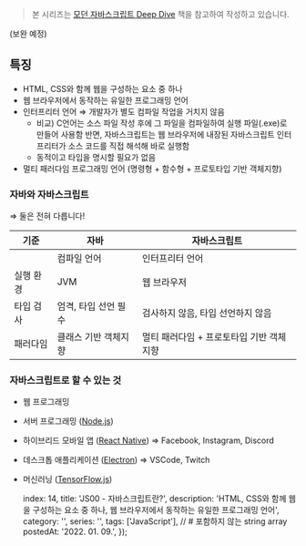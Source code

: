 
> 본 시리즈는 [모던 자바스크립트 Deep Dive](https://shopping.interpark.com/product/productInfo.do?prdNo=8860873922&gclid=Cj0KCQiA8vSOBhCkARIsAGdp6RTfL-5qEwmr40NR6B9YBGQ6guONHQBhK5HrT98QWi8ywi6hXhUqVo4aAssyEALw_wcB) 책을 참고하여 작성하고 있습니다.

(보완 예정)
## **특징**

- HTML, CSS와 함께 웹을 구성하는 요소 중 하나
- 웹 브라우저에서 동작하는 유일한 프로그래밍 언어
- 인터프리터 언어 ⇒ 개발자가 별도 컴파일 작업을 거치지 않음
  - 비교) C언어는 소스 파일 작성 후에 그 파일을 컴파일하여 실행 파일(.exe)로 만들어 사용함
반면, 자바스크립트는 웹 브라우저에 내장된 자바스크립트 인터프리터가 소스 코드를 직접 해석해 바로 실행함
  - 동적이고 타입을 명시할 필요가 없음
- 멀티 패러다임 프로그래밍 언어 (명령형 + 함수형 + 프로토타입 기반 객체지향)

### 자바와 자바스크립트

⇒ 둘은 전혀 다릅니다!

| 기준 | 자바 | 자바스크립트 |
| --- | --- | --- |
|  | 컴파일 언어 | 인터프리터 언어 |
| 실행 환경 | JVM | 웹 브라우저 |
| 타입 검사 | 엄격, 타입 선언 필수 | 검사하지 않음, 타입 선언하지 않음 |
| 패러다임 | 클래스 기반 객체지향 | 멀티 패러다임 + 프로토타입 기반 객체지향 |

### 자바스크립트로 할 수 있는 것

- 웹 프로그래밍
- 서버 프로그래밍 ([Node.js](https://nodejs.org/ko/))
- 하이브리드 모바일 앱 ([React Native](https://reactnative.dev/)) ⇒ Facebook, Instagram, Discord
- 데스크톱 애플리케이션 ([Electron](https://www.electronjs.org/)) ⇒ VSCode, Twitch
- 머신러닝 ([TensorFlow.js](https://www.tensorflow.org/js?hl=ko))

    index: 14,
    title: 'JS00 - 자바스크립트란?',
    description: 'HTML, CSS와 함께 웹을 구성하는 요소 중 하나, 웹 브라우저에서 동작하는 유일한 프로그래밍 언어',
    category: '',
    series: '',
    tags: ['JavaScript'], // # 포함하지 않는 string array
    postedAt: '2022. 01. 09.',
});